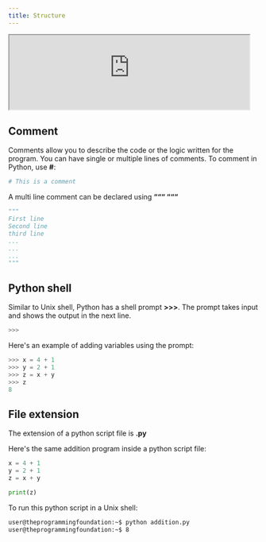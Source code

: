 ```yaml
---
title: Structure
---
```



<Draggable>

  <div class="card-demo" style={{ position: "relative", zIndex: 5 }}>
    <div
      class="card"
      style={{ backgroundColor: "#1d9dff", position: "relative", zIndex: 5 }}
    >
      <iframe
        src="https://vm.theprogrammingfoundation.org/images/emulation/python.html"
        width="96%"
        height="auto"
      ></iframe>
    </div>
  </div>
</Draggable>

## Comment

Comments allow you to describe the code or the logic written for the program. You can have single or multiple lines of comments. To comment in Python, use **#**:

```python
# This is a comment
```

A multi line comment can be declared using **“““ “““**

```python
"""
First line
Second line
third line
...
...
...
"""
```

## Python shell

Similar to Unix shell, Python has a shell prompt **>>>**. The prompt takes input and shows the output in the next line.

```python
>>>
```

Here's an example of adding variables using the prompt:

```python
>>> x = 4 + 1
>>> y = 2 + 1
>>> z = x + y
>>> z
8
```

## File extension

The extension of a python script file is **.py**

Here's the same addition program inside a python script file:

```python
x = 4 + 1
y = 2 + 1
z = x + y

print(z)
```

To run this python script in a Unix shell:

```sh
user@theprogrammingfoundation:~$ python addition.py
user@theprogrammingfoundation:~$ 8
```
